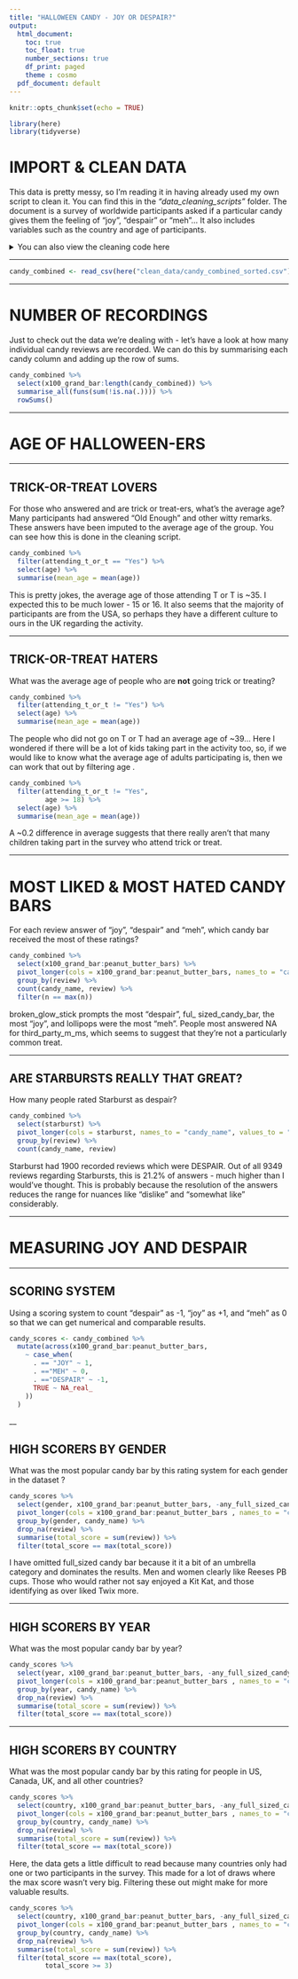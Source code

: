 ```yaml
---
title: "HALLOWEEN CANDY - JOY OR DESPAIR?"
output:
  html_document:
    toc: true
    toc_float: true
    number_sections: true
    df_print: paged
    theme : cosmo
  pdf_document: default
---
```


```r
knitr::opts_chunk$set(echo = TRUE)
```

```r
library(here)
library(tidyverse)
```

# IMPORT & CLEAN DATA
This data is pretty messy, so I'm reading it in having already used my own script to clean it. You can find this in the _"data_cleaning_scripts"_ folder. The document is a survey of worldwide participants asked if a particular candy gives them the feeling of "joy", "despair" or "meh"... It also includes variables such as the country and age of participants.

<details>
<summary>You can also view the cleaning code here</summary>
```r
library(here)
library(dplyr)

#Read in the data - this is an xlsx format so we need the "readxl" library. Also shoot it through Janitor to make the column names managable.


boing_candy_2015 <- readxl::read_xlsx(here("raw_data/boing-boing-candy-2015.xlsx"))
boing_candy_2016 <- readxl::read_xlsx(here("raw_data/boing-boing-candy-2016.xlsx"))
boing_candy_2017 <- readxl::read_xlsx(here("raw_data/boing-boing-candy-2017.xlsx"))

boing_candy_2015 <- janitor::clean_names(boing_candy_2015)
boing_candy_2016 <- janitor::clean_names(boing_candy_2016)
names(boing_candy_2017) <- names(boing_candy_2017) %>% 
  str_remove_all("^Q[0-9]+[? :|]*")
boing_candy_2017 <- janitor::clean_names(boing_candy_2017)

#Clean the column names ready for the rows to be bound together...

boing_candy_2016 <- boing_candy_2016 %>% 
  rename(sweetums = sweetums_a_friend_to_diabetes)

boing_candy_2017 <- boing_candy_2017 %>% 
  rename(sweetums = sweetums_a_friend_to_diabetes,
         are_you_going_actually_going_trick_or_treating_yourself = going_out,
         state = state_province_county_etc,
         anonymous_brown_globs_that_come_in_black_and_orange_wrappers = anonymous_brown_globs_that_come_in_black_and_orange_wrappers_a_k_a_mary_janes,)

#Adding year columns for some analysis later...

boing_candy_2015 <- boing_candy_2015 %>% 
  mutate(year = "2015", .before = 1)

boing_candy_2016 <- boing_candy_2016 %>% 
  mutate(year = "2016", .before = 1)

boing_candy_2017 <- boing_candy_2017 %>% 
  mutate(year = "2017", .before = 1)


#Combine rows in two steps. This was done initially just because 2016 and 2015's datasets are more similar than 2017.


candy_combined_pre <- bind_rows(boing_candy_2016, boing_candy_2015) %>% 
  rename(
    age = how_old_are_you,
    gender = your_gender,
    country = which_country_do_you_live_in,
    state = which_state_province_county_do_you_live_in
  )


candy_combined <- bind_rows(candy_combined_pre, boing_candy_2017)

#Just renaming a clumsy column name here.

candy_combined <- candy_combined %>% rename(
  attending_t_or_t = are_you_going_actually_going_trick_or_treating_yourself
)



#remove columns which don't relate to our analysis goals.

to_remove <- c(13, 22, 23, 27, 28, 32, 44, 80, 102, 103, 105, 106, 108:124, 13, 140:155, 158, 159, 162:172)

candy_combined <- candy_combined %>% 
  select(!to_remove) 

# make ages numeric and impute NA values so that we can do calculations on the column.

candy_combined <- candy_combined %>% 
  mutate(
    age = str_replace_all(age, "[a-zA-Z]", NA_character_),
    age = as.numeric(age),
    age = case_when(
      is.na(age) ~ NA_real_,
      age > 100 ~ NA_real_,
      TRUE ~ age
    ),
    age = coalesce(age, mean(age, na.rm = TRUE))
  )

#The country column is really messy - I'm bringing in some external datasets here to help sort the entries.

country_compare <- read_csv(url("https://pkgstore.datahub.io/core/country-list/data_csv/data/d7c9d7cfb42cb69f4422dec222dbbaa8/data_csv.csv")) %>% 
  select(Name) %>% 
  mutate(Name = str_to_upper(Name))
here()
states_compare <- datasets::state.name
states_compare <- str_to_upper(states_compare)

#The regex here catches spelling mistakes, but also mistakes such as putting the state in instead of country (for Americans).
#It also checks the input country is within a list of real countries. Neverland, for example, would be converted to NA.

candy_combined_country_sorted <- candy_combined %>% 
  mutate(
    country = str_to_upper(country),
    country = case_when(
      str_detect(country, "THE NETHERLANDS") ~ "THE NETHERLANDS",
      str_detect(country, "TAIWAN") ~ "TAIWAN",
      str_detect(country, "CANADA'") ~ "CANADA",
      str_detect(country, "UAE") ~ "UNITED ARAB EMIRATES",
      str_detect(country, "ESPAÑA") ~ "SPAIN",
      str_detect(country, "AUSTRALIA") ~ "AUSTRALIA",
      str_detect(country,"(?i)HUNGARY") ~ "HUNGARY",
      str_detect(country,"(?i)AUSTRIA") ~ "AUSTRIA",
      str_detect(country,"(?i)BRASIL") ~ "BRASIL",
      str_detect(country,"(?i)(the )?(un[iteds]?)(?! kingdom)") ~ "USA",
      str_detect(country,"ENGLAND|SCOTLAND|WALES|UK|U K|NORTHERN IRELAND|U.K.") ~ "UNITED KINGDOM",
      str_detect(country,"(?i)u.?s.?a?") ~ "USA",
      str_detect(country,"(?i)[a']?m[eu]rica") ~ "USA",
      str_detect(country,"amer") ~ "USA",
      str_detect(country,"KOREA") ~ "SOUTH KOREA",
      str_detect(country,"[0-9]") ~ NA_character_,
      str_count(country, ".") > 28 ~ NA_character_,
      country %in% country_compare$Name ~ country,
      country %in% states_compare ~ "USA",
      TRUE ~ NA_character_
    )
    
    
  )

#The CSV here is now written into the clean data folder

write_csv(candy_combined_country_sorted, here("clean_data/candy_combined_sorted.csv"))


```
</details>

___

```r
candy_combined <- read_csv(here("clean_data/candy_combined_sorted.csv"))
```

___


# NUMBER OF RECORDINGS
Just to check out the data we're dealing with - let's have a look at how many individual candy reviews are recorded. We can do this by summarising each candy column and adding up the row of sums.

```r
candy_combined %>% 
  select(x100_grand_bar:length(candy_combined)) %>%
  summarise_all(funs(sum(!is.na(.)))) %>% 
  rowSums()

```

___


# AGE OF HALLOWEEN-ERS

___

## TRICK-OR-TREAT LOVERS
For those who answered and are trick or treat-ers, what's the average age? Many participants had answered "Old Enough" and other witty remarks. These answers have been imputed to the average age of the group. You can see how this is done in the cleaning script.
```r
candy_combined %>% 
  filter(attending_t_or_t == "Yes") %>% 
  select(age) %>% 
  summarise(mean_age = mean(age))


```
This is pretty jokes,  the average age of those attending T or T is ~35. I expected this to be much lower - 15 or 16. It also seems that the majority of participants are from the USA, so perhaps they have a different culture to ours in the UK regarding the activity.

___

## TRICK-OR-TREAT HATERS
What was the average age of people who are __not__ going trick or treating?
```r

candy_combined %>% 
  filter(attending_t_or_t != "Yes") %>% 
  select(age) %>% 
  summarise(mean_age = mean(age))
```



The people who did not go on T or T had an average age of ~39... Here I wondered if there will be a lot of kids taking part in the activity too, so, if we would like to know what the average age of adults participating is, then we can work that out by filtering age .

```r

candy_combined %>% 
  filter(attending_t_or_t != "Yes",
         age >= 18) %>% 
  select(age) %>% 
  summarise(mean_age = mean(age))
```
A ~0.2 difference in average suggests that there really aren't that many children taking part in the survey who attend trick or treat.

___

# MOST LIKED & MOST HATED CANDY BARS
For each review answer of "joy", "despair" and "meh", which candy bar received the most of these ratings?
```r


candy_combined %>% 
  select(x100_grand_bar:peanut_butter_bars) %>% 
  pivot_longer(cols = x100_grand_bar:peanut_butter_bars, names_to = "candy_name", values_to = "review") %>% 
  group_by(review) %>% 
  count(candy_name, review) %>% 
  filter(n == max(n))


```
broken_glow_stick prompts the most "despair", ful_ sized_candy_bar,  the most "joy", and lollipops were the most "meh". People most answered NA for third_party_m_ms, which seems to suggest that they're not a particularly common treat.

___

## ARE STARBURSTS REALLY THAT GREAT?

How many people rated Starburst as despair?
```r
candy_combined %>% 
  select(starburst) %>% 
  pivot_longer(cols = starburst, names_to = "candy_name", values_to = "review") %>% 
  group_by(review) %>% 
  count(candy_name, review)

```
Starburst had 1900 recorded reviews which were DESPAIR. Out of all 9349 reviews regarding Starbursts, this is 21.2% of answers - much higher than I would've thought. This is probably because the resolution of the answers reduces the range for nuances like "dislike" and "somewhat like" considerably.

___

# MEASURING JOY AND DESPAIR

___

## SCORING SYSTEM
Using a scoring system to count "despair" as -1, "joy" as +1, and "meh" as 0 so that we can get numerical and comparable results.
```r

candy_scores <- candy_combined %>% 
  mutate(across(x100_grand_bar:peanut_butter_bars,
    ~ case_when(
      . == "JOY" ~ 1,
      . =="MEH" ~ 0,
      . =="DESPAIR" ~ -1,
      TRUE ~ NA_real_
    ))
  ) 
```

__

## HIGH SCORERS BY GENDER
What was the most popular candy bar by this rating system for each gender in the dataset ?
```r
candy_scores %>% 
  select(gender, x100_grand_bar:peanut_butter_bars, -any_full_sized_candy_bar) %>% 
  pivot_longer(cols = x100_grand_bar:peanut_butter_bars , names_to = "candy_name", values_to = "review") %>% 
  group_by(gender, candy_name) %>% 
  drop_na(review) %>% 
  summarise(total_score = sum(review)) %>% 
  filter(total_score == max(total_score))

```
I have omitted full_sized candy bar because it it a bit of an umbrella category and dominates the results. Men and women clearly like Reeses PB cups. Those who would rather not say enjoyed a Kit Kat, and those identifying as over liked Twix more.

___

## HIGH SCORERS BY YEAR
What was the most popular candy bar by year?
```r
candy_scores %>% 
  select(year, x100_grand_bar:peanut_butter_bars, -any_full_sized_candy_bar) %>% 
  pivot_longer(cols = x100_grand_bar:peanut_butter_bars , names_to = "candy_name", values_to = "review") %>% 
  group_by(year, candy_name) %>% 
  drop_na(review) %>% 
  summarise(total_score = sum(review)) %>% 
  filter(total_score == max(total_score))
```

___

## HIGH SCORERS BY COUNTRY
What was the most popular candy bar by this rating for people in US, Canada, UK, and all other countries?
```r
candy_scores %>% 
  select(country, x100_grand_bar:peanut_butter_bars, -any_full_sized_candy_bar) %>% 
  pivot_longer(cols = x100_grand_bar:peanut_butter_bars , names_to = "candy_name", values_to = "review") %>% 
  group_by(country, candy_name) %>% 
  drop_na(review) %>% 
  summarise(total_score = sum(review)) %>% 
  filter(total_score == max(total_score))
```
Here, the data gets a little difficult to read because many countries only had one or two participants in the survey. This made for a lot of draws where the max score wasn't very big. Filtering these out might make for more valuable results.
```r
candy_scores %>% 
  select(country, x100_grand_bar:peanut_butter_bars, -any_full_sized_candy_bar) %>% 
  pivot_longer(cols = x100_grand_bar:peanut_butter_bars , names_to = "candy_name", values_to = "review") %>% 
  group_by(country, candy_name) %>% 
  drop_na(review) %>% 
  summarise(total_score = sum(review)) %>% 
  filter(total_score == max(total_score),
         total_score >= 3)
```


